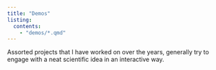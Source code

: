 ```yaml
---
title: "Demos"
listing:
  contents:
    - "demos/*.qmd"
---
```


Assorted projects that I have worked on over the years, generally try to engage with a neat scientific idea in an interactive way.